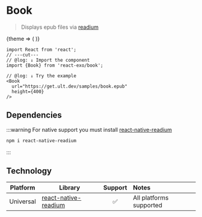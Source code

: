 
# Book

> Displays epub files via [readium](https://readium.org)

<div style={{height: 400, position: 'relative'}}>
  <Theme>
    {theme => (
      <Book
        url="https://alice.dita.digital/manifest.json"
        height={400}
        theme={theme === 'dark' ? 'night' : 'default'}
        style={{
          position: 'absolute',
          top: 0,
          left: 0,
          right: 0,
          bottom: 0,
        }}
      />
    )}
  </Theme>
</div>

```tsx twoslash
import React from 'react';
// ---cut---
// @log: ↓ Import the component
import {Book} from 'react-exo/book';

// @log: ↓ Try the example
<Book
  url="https://get.ult.dev/samples/book.epub"
  height={400}
/>
```

## Dependencies

:::warning
For native support you must install [react-native-readium](https://github.com/5-stones/react-native-readium)

```sh
npm i react-native-readium
```
:::

## Technology

| Platform | Library | Support | Notes |
| -------- | ---------- | :--------: | :---- |
| Universal | [react-native-readium](https://github.com/5-stones/react-native-readium) | ✅ | All platforms supported |
